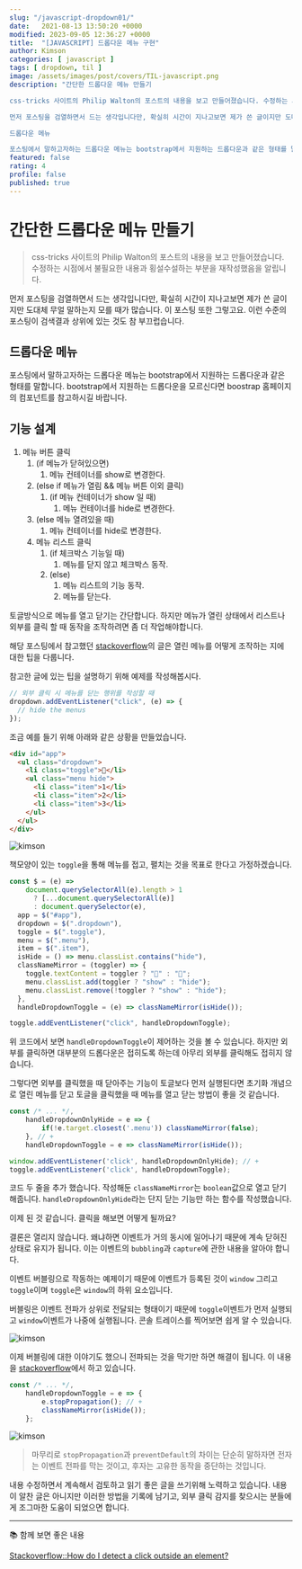 ```yaml
---
slug: "/javascript-dropdown01/"
date:   2021-08-13 13:50:20 +0000
modified: 2023-09-05 12:36:27 +0000
title:  "[JAVASCRIPT] 드롭다운 메뉴 구현"
author: Kimson
categories: [ javascript ]
tags: [ dropdown, til ]
image: /assets/images/post/covers/TIL-javascript.png
description: "간단한 드롭다운 메뉴 만들기

css-tricks 사이트의 Philip Walton의 포스트의 내용을 보고 만들어졌습니다. 수정하는 시점에서 불필요한 내용과 횡설수설하는 부분을 재작성했음을 알립니다.

먼저 포스팅을 검열하면서 드는 생각입니다만, 확실히 시간이 지나고보면 제가 쓴 글이지만 도대체 무얼 말하는지 모를 때가 많습니다. 이 포스팅 또한 그렇고요. 이런 수준의 포스팅이 검색결과 상위에 있는 것도 참 부끄럽습니다.

드롭다운 메뉴

포스팅에서 말하고자하는 드롭다운 메뉴는 bootstrap에서 지원하는 드롭다운과 같은 형태를 말합니다. bootstrap에서 지원하는 드롭다운을 모르신다면 boostrap 홈페이지의 컴포넌트를 참고하시길 바랍니다."
featured: false
rating: 4
profile: false
published: true
---
```


# 간단한 드롭다운 메뉴 만들기

> css-tricks 사이트의 Philip Walton의 포스트의 내용을 보고 만들어졌습니다. 수정하는 시점에서 불필요한 내용과 횡설수설하는 부분을 재작성했음을 알립니다.

먼저 포스팅을 검열하면서 드는 생각입니다만, 확실히 시간이 지나고보면 제가 쓴 글이지만 도대체 무얼 말하는지 모를 때가 많습니다. 이 포스팅 또한 그렇고요. 이런 수준의 포스팅이 검색결과 상위에 있는 것도 참 부끄럽습니다.

## 드롭다운 메뉴

포스팅에서 말하고자하는 드롭다운 메뉴는 bootstrap에서 지원하는 드롭다운과 같은 형태를 말합니다. bootstrap에서 지원하는 드롭다운을 모르신다면 boostrap 홈페이지의 컴포넌트를 참고하시길 바랍니다.

## 기능 설계

1. 메뉴 버튼 클릭
   1. (if 메뉴가 닫혀있으면)
      1. 메뉴 컨테이너를 show로 변경한다.
   2. (else if 메뉴가 열림 && 메뉴 버튼 이외 클릭)
      1. (if 메뉴 컨테이너가 show 일 때)
         1. 메뉴 컨테이너를 hide로 변경한다.
   3. (else 메뉴 열려있을 때)
      1. 메뉴 컨테이너를 hide로 변경한다.
   4. 메뉴 리스트 클릭
      1. (if 체크박스 기능일 때)
         1. 메뉴를 닫지 않고 체크박스 동작.
      2. (else)
         1. 메뉴 리스트의 기능 동작.
         2. 메뉴를 닫는다.

토글방식으로 메뉴를 열고 닫기는 간단합니다. 하지만 메뉴가 열린 상태에서 리스트나 외부를 클릭 할 때 동작을 조작하려면 좀 더 작업해야합니다.

해당 포스팅에서 참고했던 [stackoverflow](https://stackoverflow.com/questions/152975/how-do-i-detect-a-click-outside-an-element)의 글은 열린 메뉴를 어떻게 조작하는 지에 대한 팁을 다룹니다.

참고한 글에 있는 팁을 설명하기 위해 예제를 작성해봅시다.

```javascript
// 외부 클릭 시 메뉴를 닫는 행위를 작성할 때
dropdown.addEventListener("click", (e) => {
  // hide the menus
});
```

조금 예를 들기 위해 아래와 같은 상황을 만들었습니다.

```html
<div id="app">
  <ul class="dropdown">
    <li class="toggle">📘</li>
    <ul class="menu hide">
      <li class="item">1</li>
      <li class="item">2</li>
      <li class="item">3</li>
    </ul>
  </ul>
</div>
```

![kimson](/assets/images/post/dropdown/dropdown01.png)

책모양이 있는 `toggle`을 통해 메뉴를 접고, 펼치는 것을 목표로 한다고 가정하겠습니다.

```javascript
const $ = (e) =>
    document.querySelectorAll(e).length > 1
      ? [...document.querySelectorAll(e)]
      : document.querySelector(e),
  app = $("#app"),
  dropdown = $(".dropdown"),
  toggle = $(".toggle"),
  menu = $(".menu"),
  item = $(".item"),
  isHide = () => menu.classList.contains("hide"),
  classNameMirror = (toggler) => {
    toggle.textContent = toggler ? "📖" : "📘";
    menu.classList.add(toggler ? "show" : "hide");
    menu.classList.remove(!toggler ? "show" : "hide");
  },
  handleDropdownToggle = (e) => classNameMirror(isHide());

toggle.addEventListener("click", handleDropdownToggle);
```

위 코드에서 보면 `handleDropdownToggle`이 제어하는 것을 볼 수 있습니다. 하지만 외부를 클릭하면 대부분의 드롭다운은 접히도록 하는데 아무리 외부를 클릭해도 접히지 않습니다.

그렇다면 외부를 클릭했을 때 닫아주는 기능이 토글보다 먼저 실행된다면 초기화 개념으로 열린 메뉴를 닫고 토글을 클릭했을 때 메뉴를 열고 닫는 방법이 좋을 것 같습니다.

```javascript
const /* ... */,
    handleDropdownOnlyHide = e => {
        if(!e.target.closest('.menu')) classNameMirror(false);
    }, // +
    handleDropdownToggle = e => classNameMirror(isHide());

window.addEventListener('click', handleDropdownOnlyHide); // +
toggle.addEventListener('click', handleDropdownToggle);
```

코드 두 줄을 추가 했습니다. 작성해둔 `classNameMirror`는 `boolean`값으로 열고 닫기 해줍니다. `handleDropdownOnlyHide`라는 단지 닫는 기능만 하는 함수를 작성했습니다.

이제 된 것 같습니다. 클릭을 해보면 어떻게 될까요?

결론은 열리지 않습니다. 왜냐하면 이벤트가 거의 동시에 일어나기 때문에 계속 닫혀진 상태로 유지가 됩니다. 이는 이벤트의 `bubbling`과 `capture`에 관한 내용을 알아야 합니다.

이벤트 버블링으로 작동하는 예제이기 때문에 이벤트가 등록된 것이 `window` 그리고 `toggle`이며 `toggle`은 `window`의 하위 요소입니다.

버블링은 이벤트 전파가 상위로 전달되는 형태이기 때문에 `toggle`이벤트가 먼저 실행되고 `window`이벤트가 나중에 실행됩니다. 콘솔 트레이스를 찍어보면 쉽게 알 수 있습니다.

![kimson](/assets/images/post/dropdown/dropdown02.png)

이제 버블링에 대한 이야기도 했으니 전파되는 것을 막기만 하면 해결이 됩니다. 이 내용을 [stackoverflow](https://stackoverflow.com/questions/152975/how-do-i-detect-a-click-outside-an-element)에서 하고 있습니다.

```javascript
const /* ... */,
    handleDropdownToggle = e => {
        e.stopPropagation(); // +
        classNameMirror(isHide());
    };
```

![kimson](/assets/images/post/dropdown/dropdown03.png)

> 마무리로 `stopPropagation`과 `preventDefault`의 차이는 단순히 말하자면 전자는 이벤트 전파를 막는 것이고, 후자는 고유한 동작을 중단하는 것입니다.

내용 수정하면서 계속해서 검토하고 읽기 좋은 글을 쓰기위해 노력하고 있습니다. 내용이 알찬 글은 아니지만 이러한 방법을 기록에 남기고, 외부 클릭 감지를 찾으시는 분들에게 조그마한 도움이 되었으면 합니다.

---

📚 함께 보면 좋은 내용

[Stackoverflow::How do I detect a click outside an element?](https://stackoverflow.com/questions/152975/how-do-i-detect-a-click-outside-an-element)
